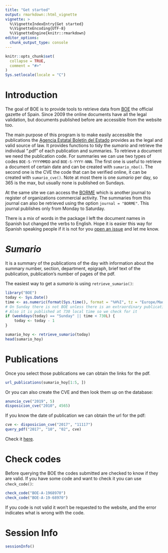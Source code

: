 ```yaml
---
title: "Get started"
output: rmarkdown::html_vignette
vignette: >
  %\VignetteIndexEntry{Get started}
  %\VignetteEncoding{UTF-8}
  %\VignetteEngine{knitr::rmarkdown}
editor_options: 
  chunk_output_type: console
---
```


```r
knitr::opts_chunk$set(
  collapse = TRUE,
  comment = "#>"
)
Sys.setlocale(locale = "C")
```

# Introduction

The goal of BOE is to provide tools to retrieve data from [BOE](https://boe.es) the official gazette of Spain.
Since 2009 the online documents have all the legal validation, but documents published before are accessible from the website too.

The main purpose of this program is to make easily accessible the publications the [Agencia Estatal Boletín del Estado](https://boe.es) provides as the legal and valid source of law.
It provides functions to tidy the *sumario* and retrieve the individual ".pdf" of each publication and summaries.
To retrieve a document we need the publication code.
For summaries we can use two types of codes `BOE-S-YYYYMMDD` and `BOE-S-YYYY-NNN`.
The first one is useful to retrieve a document of certain date and can be created with `sumario_nbo()`.
The second one is the CVE the code that can be verified online, it can be created with `sumario_cve()`.
Note at most there is one *sumario* per day, so 365 is the max, but usually none is published on Sundays.

At the same site we can access the [BORME](https://boe.es/diario_borme/) which is another journal to register of organizations commercial activity.
The summaries from this journal can also be retrieved using the option `journal = "BORME"`.
This journal publishes only from Monday to Saturday.

There is a mix of words in the package I left the document names in Spanish but changed the verbs to English.
Hope it is easier this way for Spanish speaking people if it is not for you [open an issue](https://github.com/rOpenSci/BOE/issues/new) and let me know.

# *Sumario*

It is a summary of the publications of the day with information about the summary number, section, department, epigraph, brief text of the publication, publication's number of pages of the pdf.

The easiest way to get a *sumario* is using `retrieve_sumario()`:

```r
library("BOE")
today <- Sys.Date()
time <- as.numeric(format(Sys.time(), format = "%H%I", tz = "Europe/Madrid"))
# On Sunday there is not BOE unless there is an extraordinary publication
# Also it is published at 730 local time so we check for it
if (weekdays(today) == "Sunday" || time < 730L) {
    today <- today - 1
}

sumario_hoy <- retrieve_sumario(today)
head(sumario_hoy)
```

# Publications

Once you select those publications we can obtain the links for the pdf.

```r
url_publications(sumario_hoy[1:5, ])
```

Or you can also create the CVE and then look them up on the database:

```r
anuncio_cve("2019", 5)
disposicion_cve("2010", 4565)
```

If you know the date of publication we can obtain the url for the pdf:

```r
cve <- disposicion_cve("2017", "11117")
query_pdf("2017", "10", "02", cve)
```

Check it [here](%60r%20query_pdf(%222017%22,%20%2210%22,%20%2202%22,%20cve)%60).

# Check codes

Before querying the BOE the codes submitted are checked to know if they are valid.
If you have some code and want to check it you can use `check_code()`:

```r
check_code("BOE-A-1968970")
check_code("BOE-A-19-68970")
```

If you code is not valid it won't be requested to the website, and the error indicates what is wrong with the code.

# Session Info {.unnumbered}

```r
sessionInfo()
```
